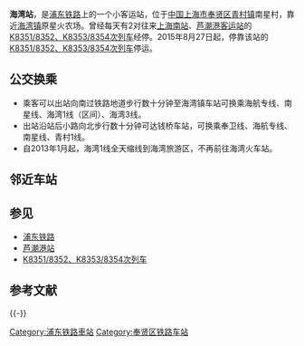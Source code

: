 {{Infobox China railway station 
|车站名称 = 海湾站
|图片 = Haiwan Station.jpg
|图片介紹 = 海湾站站房
|站名拼音 = Haiwan
|英文名称 = Haiwan Railway Station
|车站代码 = 32346<ref>{{cite book|title=中华人民共和国铁路车站代码（GB/T 10302-2010）|publisher=中国标准出版社|year=2010|isbn=155066140495|ignore-isbn-error=true|pages=45}}</ref>
|电报码 = RWH
|拼音码 = HWA
|车站位置 =  [[上海市|上海市]][[奉贤区|奉贤区]][[青村镇|青村镇]]南星村
|坐标 = {{coord|30.868126|N|121.554562|E|display=inline,title}}
|归属 = [[上海铁路局|上海铁路局]][[浦东铁路发展有限公司|浦东铁路发展有限公司]]
|线路 = [[浦东铁路|浦东铁路]]
|车站等级 = 新建车站，尚未定等
}}

'''海湾站'''，是[[浦东铁路|浦东铁路]]上的一个小客运站，位于[[中国|中国]][[上海市|上海市]][[奉贤区|奉贤区]][[青村镇|青村镇]]南星村，靠近[[海湾镇|海湾镇]]原星火农场。曾经每天有2对往来[[上海南站_(铁路)|上海南站]]、[[芦潮港客运站|芦潮港客运站]]的[[K8351/8352、K8353/8354次列车|K8351/8352、K8353/8354次列车]]经停。2015年8月27日起，停靠该站的[[K8351/8352、K8353/8354次列车|K8351/8352、K8353/8354次列车]]停运。

==公交换乘==
*乘客可以出站向南过铁路地道步行数十分钟至海湾镇车站可换乘海航专线、南星线、海湾1线（区间）、海湾3线。
*出站沿站后小路向北步行数十分钟可达钱桥车站，可换乘奉卫线、海航专线、南星线、青村1线。
*自2013年1月起，海湾1线全天缩线到海湾旅游区，不再前往海湾火车站。

== 邻近车站 ==
{{Start rail box|[[File:China_Railways.svg|16px]] [[中国铁路|中国铁路]]}}
{{s-inop|[[漕泾站|漕泾站]]|{{站|阮巷}}方向}}
{{s-line|[[浦东铁路|浦东铁路]]<br />{{0}}← 15km 海湾站 20km →}}
{{s-inop|[[四团站|四团站]]|{{站|芦潮港}}方向}}
{{end box}}

== 参见 ==
{{Portal box|中华人民共和国|铁路|上海|中国建筑}}
* [[浦东铁路|浦东铁路]]
* [[芦潮港站|芦潮港站]]
* [[K8351/8352、K8353/8354次列车|K8351/8352、K8353/8354次列车]]

== 参考文献 ==
{{Reflist}}

{{-}}
{{浦东铁路}}
{{上海铁路车站}}

[[Category:浦东铁路車站|Category:浦东铁路車站]]
[[Category:奉贤区铁路车站|Category:奉贤区铁路车站]]